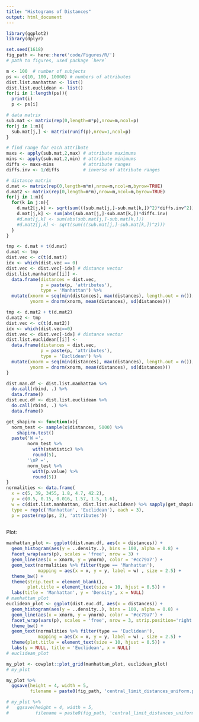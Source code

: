 ```yaml
---
title: "Histograms of Distances"
output: html_document
---
```


```r
library(ggplot2)
library(dplyr)
```

```r
set.seed(1618)
fig_path <- here::here('code/Figures/R/') 
# path to figures, used package `here`

m <- 100  # number of subjects
ps <- c(10, 100, 10000) # numbers of attributes
dist.list.manhattan <- list()
dist.list.euclidean <- list()
for(i in 1:length(ps)){
  print(i)
  p <- ps[i] 

# data matrix
sub.mat <- matrix(rep(0,length=m*p),nrow=m,ncol=p)
for(j in 1:m){
  sub.mat[j,] <- matrix(runif(p),nrow=1,ncol=p)
}

# find range for each attribute
maxs <- apply(sub.mat,2,max) # attribute maximums
mins <- apply(sub.mat,2,min) # attribute minimums
diffs <- maxs-mins           # attribute ranges
diffs.inv <- 1/diffs         # inverse of attribute ranges

# distance matrix
d.mat <- matrix(rep(0,length=m*m),nrow=m,ncol=m,byrow=TRUE)
d.mat2 <- matrix(rep(0,length=m*m),nrow=m,ncol=m,byrow=TRUE)
for(j in 1:m){
  for(k in j:m){
    d.mat2[j,k] <- sqrt(sum(((sub.mat[j,]-sub.mat[k,])^2)*diffs.inv^2))
    d.mat[j,k] <- sum(abs(sub.mat[j,]-sub.mat[k,])*diffs.inv)
    #d.mat[j,k] <- sum(abs(sub.mat[j,]-sub.mat[k,]))
    #d.mat2[j,k] <- sqrt(sum(((sub.mat[j,]-sub.mat[k,])^2)))
  }
}

tmp <- d.mat + t(d.mat)
d.mat <- tmp
dist.vec <- c(t(d.mat))
idx <- which(dist.vec == 0)
dist.vec <- dist.vec[-idx] # distance vector
dist.list.manhattan[[i]] <- 
  data.frame(distances = dist.vec, 
             p = paste(p, 'attributes'),
             type = 'Manhattan') %>%
  mutate(xnorm = seq(min(distances), max(distances), length.out = n()),
         ynorm = dnorm(xnorm, mean(distances), sd(distances)))

tmp <- d.mat2 + t(d.mat2)
d.mat2 <- tmp
dist.vec <- c(t(d.mat2))
idx <- which(dist.vec==0)
dist.vec <- dist.vec[-idx] # distance vector
dist.list.euclidean[[i]] <- 
  data.frame(distances = dist.vec, 
             p = paste(p, 'attributes'),
             type = 'Euclidean') %>%
  mutate(xnorm = seq(min(distances), max(distances), length.out = n()),
         ynorm = dnorm(xnorm, mean(distances), sd(distances)))
}

dist.man.df <- dist.list.manhattan %>%
  do.call(rbind, .) %>%
  data.frame()
dist.euc.df <- dist.list.euclidean %>%
  do.call(rbind, .) %>%
  data.frame()

get_shapiro <- function(x){
  norm_test <- sample(x$distances, 5000) %>%
    shapiro.test()
  paste('W =', 
        norm_test %>%
          with(statistic) %>%
          round(5), 
        '\nP =',
        norm_test %>%
          with(p.value) %>%
          round(5))
}
normalities <- data.frame(
  x = c(5, 39, 3455, 1.8, 4.7, 42.2),
  y = c(0.5, 0.15, 0.016, 1.57, 1.5, 1.6),
  w = c(dist.list.manhattan, dist.list.euclidean) %>% sapply(get_shapiro),
  type = rep(c('Manhattan', 'Euclidean'), each = 3),
  p = paste(rep(ps, 2), 'attributes'))
  
```


Plot:

```r
manhattan_plot <- ggplot(dist.man.df, aes(x = distances)) +
  geom_histogram(aes(y = ..density..), bins = 100, alpha = 0.8) +
  facet_wrap(vars(p), scales = 'free', nrow = 3) +
  geom_line(aes(x = xnorm, y = ynorm), color = '#cc79a7') +
  geom_text(normalities %>% filter(type == 'Manhattan'),
            mapping = aes(x = x, y = y, label = w) , size = 2.5) +
  theme_bw() +
  theme(strip.text = element_blank(),
        plot.title = element_text(size = 10, hjust = 0.5)) +
  labs(title = 'Manhattan', y = 'Density', x = NULL) 
# manhattan_plot
euclidean_plot <- ggplot(dist.euc.df, aes(x = distances)) +
  geom_histogram(aes(y = ..density..), bins = 100, alpha = 0.8) +
  geom_line(aes(x = xnorm, y = ynorm), color = '#cc79a7') +
  facet_wrap(vars(p), scales = 'free', nrow = 3, strip.position='right') +
  theme_bw() +
  geom_text(normalities %>% filter(type == 'Euclidean'),
            mapping = aes(x = x, y = y, label = w) , size = 2.5) +
  theme(plot.title = element_text(size = 10, hjust = 0.5)) +
  labs(y = NULL, title = 'Euclidean', x = NULL)
# euclidean_plot

my_plot <- cowplot::plot_grid(manhattan_plot, euclidean_plot)
# my_plot

my_plot %>%
  ggsave(height = 4, width = 5,
         filename = paste0(fig_path, 'central_limit_distances_uniform.pdf'))

# my_plot %>%
#   ggsave(height = 4, width = 5,
#          filename = paste0(fig_path, 'central_limit_distances_uniform.svg'))

```
